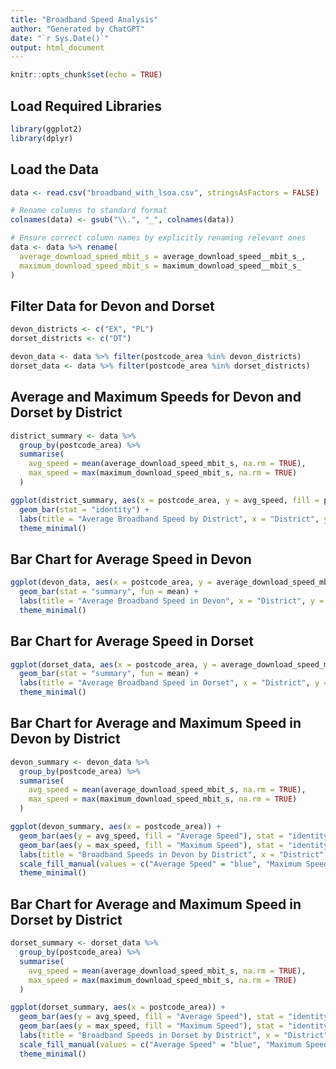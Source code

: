 ---
title: "Broadband Speed Analysis"
author: "Generated by ChatGPT"
date: "`r Sys.Date()`"
output: html_document
---

```{r setup, include=FALSE}
knitr::opts_chunk$set(echo = TRUE)
```

## Load Required Libraries
```{r}
library(ggplot2)
library(dplyr)
```

## Load the Data
```{r}
data <- read.csv("broadband_with_lsoa.csv", stringsAsFactors = FALSE)

# Rename columns to standard format
colnames(data) <- gsub("\\.", "_", colnames(data))

# Ensure correct column names by explicitly renaming relevant ones
data <- data %>% rename(
  average_download_speed_mbit_s = average_download_speed__mbit_s_,
  maximum_download_speed_mbit_s = maximum_download_speed__mbit_s_
)
```

## Filter Data for Devon and Dorset
```{r}
devon_districts <- c("EX", "PL")
dorset_districts <- c("DT")

devon_data <- data %>% filter(postcode_area %in% devon_districts)
dorset_data <- data %>% filter(postcode_area %in% dorset_districts)
```

## Average and Maximum Speeds for Devon and Dorset by District
```{r}
district_summary <- data %>% 
  group_by(postcode_area) %>% 
  summarise(
    avg_speed = mean(average_download_speed_mbit_s, na.rm = TRUE),
    max_speed = max(maximum_download_speed_mbit_s, na.rm = TRUE)
  )

ggplot(district_summary, aes(x = postcode_area, y = avg_speed, fill = postcode_area)) + 
  geom_bar(stat = "identity") + 
  labs(title = "Average Broadband Speed by District", x = "District", y = "Average Speed (Mbps)") +
  theme_minimal()
```

## Bar Chart for Average Speed in Devon
```{r}
ggplot(devon_data, aes(x = postcode_area, y = average_download_speed_mbit_s, fill = postcode_area)) + 
  geom_bar(stat = "summary", fun = mean) + 
  labs(title = "Average Broadband Speed in Devon", x = "District", y = "Average Speed (Mbps)") +
  theme_minimal()
```

## Bar Chart for Average Speed in Dorset
```{r}
ggplot(dorset_data, aes(x = postcode_area, y = average_download_speed_mbit_s, fill = postcode_area)) + 
  geom_bar(stat = "summary", fun = mean) + 
  labs(title = "Average Broadband Speed in Dorset", x = "District", y = "Average Speed (Mbps)") +
  theme_minimal()
```

## Bar Chart for Average and Maximum Speed in Devon by District
```{r}
devon_summary <- devon_data %>% 
  group_by(postcode_area) %>% 
  summarise(
    avg_speed = mean(average_download_speed_mbit_s, na.rm = TRUE),
    max_speed = max(maximum_download_speed_mbit_s, na.rm = TRUE)
  )

ggplot(devon_summary, aes(x = postcode_area)) +
  geom_bar(aes(y = avg_speed, fill = "Average Speed"), stat = "identity", position = "dodge") +
  geom_bar(aes(y = max_speed, fill = "Maximum Speed"), stat = "identity", position = "dodge") +
  labs(title = "Broadband Speeds in Devon by District", x = "District", y = "Speed (Mbps)") +
  scale_fill_manual(values = c("Average Speed" = "blue", "Maximum Speed" = "red")) +
  theme_minimal()
```

## Bar Chart for Average and Maximum Speed in Dorset by District
```{r}
dorset_summary <- dorset_data %>% 
  group_by(postcode_area) %>% 
  summarise(
    avg_speed = mean(average_download_speed_mbit_s, na.rm = TRUE),
    max_speed = max(maximum_download_speed_mbit_s, na.rm = TRUE)
  )

ggplot(dorset_summary, aes(x = postcode_area)) +
  geom_bar(aes(y = avg_speed, fill = "Average Speed"), stat = "identity", position = "dodge") +
  geom_bar(aes(y = max_speed, fill = "Maximum Speed"), stat = "identity", position = "dodge") +
  labs(title = "Broadband Speeds in Dorset by District", x = "District", y = "Speed (Mbps)") +
  scale_fill_manual(values = c("Average Speed" = "blue", "Maximum Speed" = "red")) +
  theme_minimal()
```
